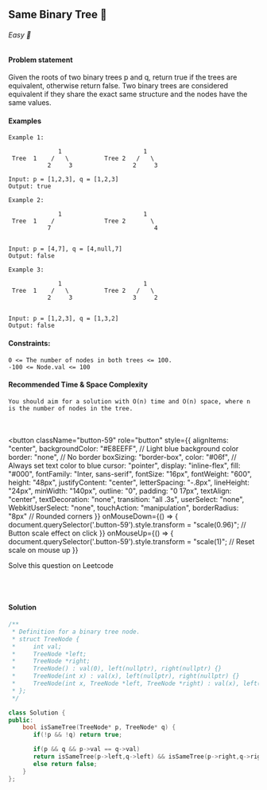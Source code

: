 ## Same Binary Tree 🎯

###### Easy 🤔

#### Problem statement
Given the roots of two binary trees p and q, return true if the trees are equivalent, otherwise return false.
Two binary trees are considered equivalent if they share the exact same structure and the nodes have the same values.


#### Examples
```
Example 1:

              1                       1
 Tree  1    /   \          Tree 2   /   \ 
           2     3                 2     3

Input: p = [1,2,3], q = [1,2,3]
Output: true

Example 2:

              1                       1
 Tree  1    /              Tree 2       \ 
           7                             4


Input: p = [4,7], q = [4,null,7]
Output: false

Example 3:

              1                       1
 Tree  1    /   \          Tree 2   /   \ 
           2     3                 3     2


Input: p = [1,2,3], q = [1,3,2]
Output: false
```
#### Constraints:
```
0 <= The number of nodes in both trees <= 100.
-100 <= Node.val <= 100
```

#### Recommended Time & Space Complexity
```
You should aim for a solution with O(n) time and O(n) space, where n is the number of nodes in the tree.
```


<br></br>
<button 
  className="button-59" 
  role="button"
  style={{
    alignItems: "center",
    backgroundColor: "#E8EEFF", // Light blue background color
    border: "none",  // No border
    boxSizing: "border-box",
    color: "#06f", // Always set text color to blue
    cursor: "pointer",
    display: "inline-flex",
    fill: "#000",
    fontFamily: "Inter, sans-serif",
    fontSize: "16px",
    fontWeight: "600",
    height: "48px",
    justifyContent: "center",
    letterSpacing: "-.8px",
    lineHeight: "24px",
    minWidth: "140px",
    outline: "0",
    padding: "0 17px",
    textAlign: "center",
    textDecoration: "none",
    transition: "all .3s",
    userSelect: "none",
    WebkitUserSelect: "none",
    touchAction: "manipulation",
    borderRadius: "8px" // Rounded corners
  }}
  onMouseDown={() => {
    document.querySelector('.button-59').style.transform = "scale(0.96)";  // Button scale effect on click
  }}
  onMouseUp={() => {
    document.querySelector('.button-59').style.transform = "scale(1)";  // Reset scale on mouse up
  }}
>
  Solve this question on Leetcode
</button>

<br></br>






#### Solution
```cpp
/**
 * Definition for a binary tree node.
 * struct TreeNode {
 *     int val;
 *     TreeNode *left;
 *     TreeNode *right;
 *     TreeNode() : val(0), left(nullptr), right(nullptr) {}
 *     TreeNode(int x) : val(x), left(nullptr), right(nullptr) {}
 *     TreeNode(int x, TreeNode *left, TreeNode *right) : val(x), left(left), right(right) {}
 * };
 */

class Solution {
public:
    bool isSameTree(TreeNode* p, TreeNode* q) {
       if(!p && !q) return true;

       if(p && q && p->val == q->val)
       return isSameTree(p->left,q->left) && isSameTree(p->right,q->right);
       else return false;
    }
};
```